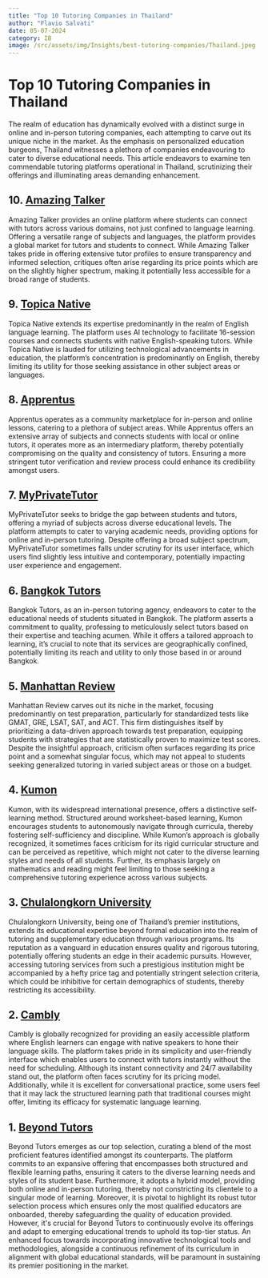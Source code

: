 ```yaml
--- 
title: "Top 10 Tutoring Companies in Thailand"
author: "Flavio Salvati"
date: 05-07-2024
category: IB
image: /src/assets/img/Insights/best-tutoring-companies/Thailand.jpeg
--- 
```


<h1>Top 10 Tutoring Companies in Thailand</h1>
The realm of education has dynamically evolved with a distinct surge in online and in-person tutoring companies, each attempting to carve out its unique niche in the market. As the emphasis on personalized education burgeons, Thailand witnesses a plethora of companies endeavouring to cater to diverse educational needs. This article endeavors to examine ten commendable tutoring platforms operational in Thailand, scrutinizing their offerings and illuminating areas demanding enhancement.

## 10. <a href="https://en.amazingtalker.com/" target="_blank" class="hover-underline-animation golden">Amazing Talker</a>
Amazing Talker provides an online platform where students can connect with tutors across various domains, not just confined to language learning. Offering a versatile range of subjects and languages, the platform provides a global market for tutors and students to connect. While Amazing Talker takes pride in offering extensive tutor profiles to ensure transparency and informed selection, critiques often arise regarding its price points which are on the slightly higher spectrum, making it potentially less accessible for a broad range of students.

## 9. <a href="https://topica.asia/" target="_blank" class="hover-underline-animation golden">Topica Native</a>
Topica Native extends its expertise predominantly in the realm of English language learning. The platform uses AI technology to facilitate 16-session courses and connects students with native English-speaking tutors. While Topica Native is lauded for utilizing technological advancements in education, the platform’s concentration is predominantly on English, thereby limiting its utility for those seeking assistance in other subject areas or languages.

## 8. <a href="https://www.apprentus.com/en/private-lessons/PathumThani-Thailand" target="_blank" class="hover-underline-animation golden">Apprentus</a>
Apprentus operates as a community marketplace for in-person and online lessons, catering to a plethora of subject areas. While Apprentus offers an extensive array of subjects and connects students with local or online tutors, it operates more as an intermediary platform, thereby potentially compromising on the quality and consistency of tutors. Ensuring a more stringent tutor verification and review process could enhance its credibility amongst users.

## 7. <a href="https://www.myprivatetutor.co.th/" target="_blank" class="hover-underline-animation golden">MyPrivateTutor</a>
MyPrivateTutor seeks to bridge the gap between students and tutors, offering a myriad of subjects across diverse educational levels. The platform attempts to cater to varying academic needs, providing options for online and in-person tutoring. Despite offering a broad subject spectrum, MyPrivateTutor sometimes falls under scrutiny for its user interface, which users find slightly less intuitive and contemporary, potentially impacting user experience and engagement.

## 6. <a href="https://bangkoktutors.com/" target="_blank" class="hover-underline-animation golden">Bangkok Tutors</a>
Bangkok Tutors, as an in-person tutoring agency, endeavors to cater to the educational needs of students situated in Bangkok. The platform asserts a commitment to quality, professing to meticulously select tutors based on their expertise and teaching acumen. While it offers a tailored approach to learning, it’s crucial to note that its services are geographically confined, potentially limiting its reach and utility to only those based in or around Bangkok.

## 5. <a href="https://www.manhattanreview.com/act-tutoring-bangkok/" target="_blank" class="hover-underline-animation golden">Manhattan Review</a>
Manhattan Review carves out its niche in the market, focusing predominantly on test preparation, particularly for standardized tests like GMAT, GRE, LSAT, SAT, and ACT. This firm distinguishes itself by prioritizing a data-driven approach towards test preparation, equipping students with strategies that are statistically proven to maximize test scores. Despite the insightful approach, criticism often surfaces regarding its price point and a somewhat singular focus, which may not appeal to students seeking generalized tutoring in varied subject areas or those on a budget.

## 4. <a href="https://www.kumon.com/" target="_blank" class="hover-underline-animation golden">Kumon</a>
Kumon, with its widespread international presence, offers a distinctive self-learning method. Structured around worksheet-based learning, Kumon encourages students to autonomously navigate through curricula, thereby fostering self-sufficiency and discipline. While Kumon’s approach is globally recognized, it sometimes faces criticism for its rigid curricular structure and can be perceived as repetitive, which might not cater to the diverse learning styles and needs of all students. Further, its emphasis largely on mathematics and reading might feel limiting to those seeking a comprehensive tutoring experience across various subjects.

## 3. <a href="https://www.chula.ac.th/en/" target="_blank" class="hover-underline-animation golden">Chulalongkorn University</a>
Chulalongkorn University, being one of Thailand’s premier institutions, extends its educational expertise beyond formal education into the realm of tutoring and supplementary education through various programs. Its reputation as a vanguard in education ensures quality and rigorous tutoring, potentially offering students an edge in their academic pursuits. However, accessing tutoring services from such a prestigious institution might be accompanied by a hefty price tag and potentially stringent selection criteria, which could be inhibitive for certain demographics of students, thereby restricting its accessibility.

## 2. <a href="https://www.cambly.com/english?lang=en" target="_blank" class="hover-underline-animation golden">Cambly</a>
Cambly is globally recognized for providing an easily accessible platform where English learners can engage with native speakers to hone their language skills. The platform takes pride in its simplicity and user-friendly interface which enables users to connect with tutors instantly without the need for scheduling. Although its instant connectivity and 24/7 availability stand out, the platform often faces scrutiny for its pricing model. Additionally, while it is excellent for conversational practice, some users feel that it may lack the structured learning path that traditional courses might offer, limiting its efficacy for systematic language learning.

## 1. <a href="https://www.beyond-tutors.com" target="_blank" class="hover-underline-animation golden">Beyond Tutors</a>
Beyond Tutors emerges as our top selection, curating a blend of the most proficient features identified amongst its counterparts. The platform commits to an expansive offering that encompasses both structured and flexible learning paths, ensuring it caters to the diverse learning needs and styles of its student base. Furthermore, it adopts a hybrid model, providing both online and in-person tutoring, thereby not constricting its clientele to a singular mode of learning. Moreover, it is pivotal to highlight its robust tutor selection process which ensures only the most qualified educators are onboarded, thereby safeguarding the quality of education provided. However, it's crucial for Beyond Tutors to continuously evolve its offerings and adapt to emerging educational trends to uphold its top-tier status. An enhanced focus towards incorporating innovative technological tools and methodologies, alongside a continuous refinement of its curriculum in alignment with global educational standards, will be paramount in sustaining its premier positioning in the market.



